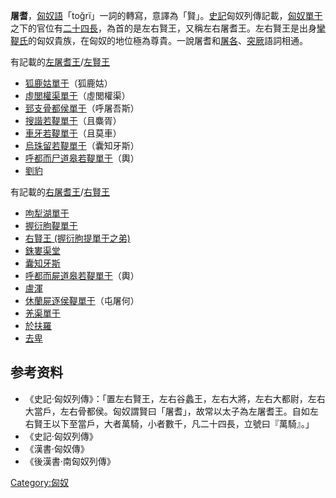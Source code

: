'''屠耆'''，[[匈奴語|匈奴語]]「toğrï」一詞的轉寫，意譯為「賢」。[[史記|史記]]匈奴列傳記載，[[匈奴|匈奴]][[單于|單于]]之下的官位有[[二十四長|二十四長]]，為首的是左右賢王，又稱左右屠耆王。左右賢王是出身[[攣鞮氏|攣鞮氏]]的匈奴貴族，在匈奴的地位極為尊貴。一說屠耆和[[屠各|屠各]]、[[突厥|突厥]]語詞相通。

有記載的[[左屠耆王|左屠耆王]]/[[左賢王|左賢王]]
*[[狐鹿姑單于|狐鹿姑單于]]（狐鹿姑）
*[[虛閭權渠單于|虛閭權渠單于]]（虛閭權渠）
*[[郅支骨都侯單于|郅支骨都侯單于]]（呼屠吾斯）
*[[搜諧若鞮單于|搜諧若鞮單于]]（且麋胥）
*[[車牙若鞮單于|車牙若鞮單于]]（且莫車）
*[[烏珠留若鞮單于|烏珠留若鞮單于]]（囊知牙斯）
*[[呼都而尸道皋若鞮單于|呼都而尸道皋若鞮單于]]（輿）
*[[劉豹_(匈奴)|劉豹]]

有記載的[[右屠耆王|右屠耆王]]/[[右賢王|右賢王]]
* [[呴犁湖單于|呴犁湖單于]]
* [[握衍朐鞮單于|握衍朐鞮單于]]
* [[右賢王_(握衍朐提單于之弟)|右賢王 (握衍朐提單于之弟)]]
* [[銖婁渠堂|銖婁渠堂]]
* [[囊知牙斯|囊知牙斯]]
* [[呼都而屍道皋若鞮單于|呼都而屍道皋若鞮單于]]（輿）
* [[盧渾|盧渾]]
* [[休蘭屍逐侯鞮單于|休蘭屍逐侯鞮單于]]（屯屠何）
* [[羌渠單于|羌渠單于]]
* [[於扶羅|於扶羅]]
* [[去卑|去卑]]

==参考资料==
*《史記·匈奴列傳》：「置左右賢王，左右谷蠡王，左右大將，左右大都尉，左右大當戶，左右骨都侯。匈奴謂賢曰「屠耆」，故常以太子為左屠耆王。自如左右賢王以下至當戶，大者萬騎，小者數千，凡二十四長，立號曰『萬騎』。」
*《史記·匈奴列傳》
*《漢書·匈奴傳》
*《後漢書·南匈奴列傳》

[[Category:匈奴|Category:匈奴]]